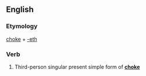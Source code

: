 ==English==

===Etymology===
[[choke]] + [[-eth]]

===Verb===
{{infl|en|verb form}}

# {{archaic}} Third-person singular present simple form of '''[[choke]]'''